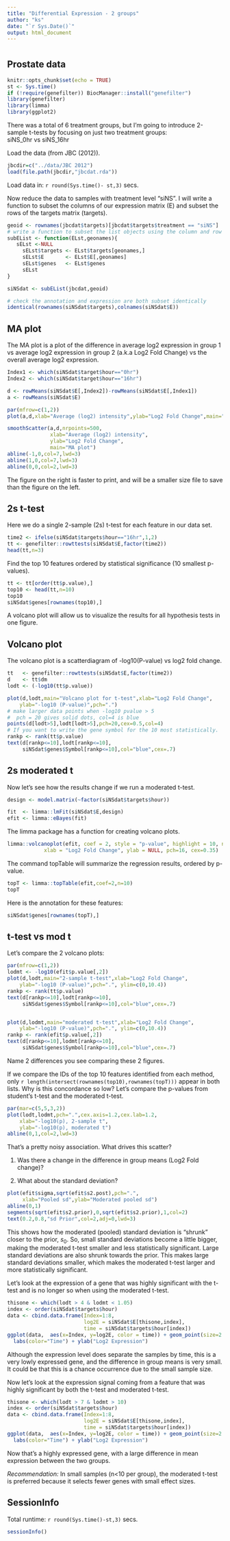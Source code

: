 ```yaml
---
title: "Differential Expression - 2 groups"
author: "ks"
date: "`r Sys.Date()`"
output: html_document
---
```


# {.tabset}


## Prostate data

```r
knitr::opts_chunk$set(echo = TRUE)
st <- Sys.time()
if (!require(genefilter)) BiocManager::install("genefilter")
library(genefilter)
library(limma)
library(ggplot2)
```

There was a total of 6 treatment groups, but I'm going to introduce 2-sample t-tests by focusing on just two treatment groups:    
siNS_0hr vs siNS_16hr    


Load the data (from JBC (2012)).
```r
jbcdir=c("../data/JBC 2012")
load(file.path(jbcdir,"jbcdat.rda"))
```
Load data in: `r round(Sys.time()- st,3)` secs.

Now reduce the data to samples with treatment level "siNS". I will write a function to subset the columns of our expression matrix (E) and subset the rows of the targets matrix (targets).

```r
geoid <- rownames(jbcdat$targets)[jbcdat$targets$treatment == "siNS"]
# write a function to subset the list objects using the column and row names
subEList <- function(ELst,geonames){
   sELst <-NULL
     sELst$targets <- ELst$targets[geonames,]
     sELst$E       <- ELst$E[,geonames]
     sELst$genes   <- ELst$genes
     sELst
}

siNSdat <- subEList(jbcdat,geoid)

# check the annotation and expression are both subset identically
identical(rownames(siNSdat$targets),colnames(siNSdat$E))
```

## MA plot

The MA plot is a plot of the difference in average log2 expression  in group 1 vs average log2 expression in group 2 (a.k.a Log2 Fold Change) vs the overall average log2 expression.

```r
Index1 <- which(siNSdat$target$hour=="0hr")
Index2 <- which(siNSdat$target$hour=="16hr")

d <- rowMeans(siNSdat$E[,Index2])-rowMeans(siNSdat$E[,Index1])
a <- rowMeans(siNSdat$E)

par(mfrow=c(1,2))
plot(a,d,xlab="Average (log2) intensity",ylab="Log2 Fold Change",main="MA plot",pch=".")

smoothScatter(a,d,nrpoints=500,
              xlab="Average (log2) intensity",
              ylab="Log2 Fold Change",
              main="MA plot")
abline(-1,0,col=7,lwd=3)
abline(1,0,col=7,lwd=3)
abline(0,0,col=2,lwd=3)
```

The figure on the right is faster to print, and will be a smaller size file to save than the figure on the left.

## 2s t-test

Here we do a single 2-sample (2s) t-test for each feature in our data set.

```r
time2 <- ifelse(siNSdat$targets$hour=="16hr",1,2)
tt <- genefilter::rowttests(siNSdat$E,factor(time2))
head(tt,n=3)
```

Find the top 10 features ordered by statistical significance (10 smallest p-values).
```r
tt <- tt[order(tt$p.value),]
top10 <- head(tt,n=10)
top10
siNSdat$genes[rownames(top10),]
```

A volcano plot will allow us to visualize the results for all hypothesis tests in one figure.

## Volcano plot

The volcano plot is a scatterdiagram of -log10(P-value) vs log2 fold change.

```r
tt   <- genefilter::rowttests(siNSdat$E,factor(time2))
d    <- tt$dm
lodt <- (-log10(tt$p.value))

plot(d,lodt,main="Volcano plot for t-test",xlab="Log2 Fold Change",
	ylab="-log10 (P-value)",pch=".")
# make larger data points when -log10 pvalue > 5 
#  pch = 20 gives solid dots, col=4 is blue
points(d[lodt>5],lodt[lodt>5],pch=20,cex=0.5,col=4)
# If you want to write the gene symbol for the 10 most statistically.  significant features
rankp <- rank(tt$p.value)
text(d[rankp<=10],lodt[rankp<=10],
     siNSdat$genes$Symbol[rankp<=10],col="blue",cex=.7)
```




## 2s moderated t 

Now let's see how the results change if we run a moderated t-test.
```r
design <- model.matrix(~factor(siNSdat$targets$hour))

fit  <- limma::lmFit(siNSdat$E,design)
efit <- limma::eBayes(fit)
```

The limma package has a function for creating volcano plots.

```r
limma::volcanoplot(efit, coef = 2, style = "p-value", highlight = 10, names = siNSdat$genes$Symbol, hl.col="blue",
            xlab = "Log2 Fold Change", ylab = NULL, pch=16, cex=0.35)
```

The command topTable will summarize the regression results, ordered by p-value.

```r
topT <- limma::topTable(efit,coef=2,n=10)
topT
```

Here is the annotation for these features:

```r
siNSdat$genes[rownames(topT),]
```

## t-test vs mod t

Let's compare the 2 volcano plots:

```r
par(mfrow=c(1,2))
lodmt <- -log10(efit$p.value[,2])
plot(d,lodt,main="2-sample t-test",xlab="Log2 Fold Change",
	ylab="-log10 (P-value)",pch=".", ylim=c(0,10.4))
rankp <- rank(tt$p.value)
text(d[rankp<=10],lodt[rankp<=10],
     siNSdat$genes$Symbol[rankp<=10],col="blue",cex=.7)


plot(d,lodmt,main="moderated t-test",xlab="Log2 Fold Change",
	ylab="-log10 (P-value)",pch=".", ylim=c(0,10.4))
rankp <- rank(efit$p.value[,2])
text(d[rankp<=10],lodmt[rankp<=10],
     siNSdat$genes$Symbol[rankp<=10],col="blue",cex=.7)

```

Name 2 differences you see comparing these 2 figures.

If we compare the IDs of the top 10 features identified from each method, only
`r length(intersect(rownames(top10),rownames(topT)))` appear in both lists. Why is this concordance so low? Let's compare the p-values from student's t-test and the moderated t-test.
```r
par(mar=c(5,5,3,2))
plot(lodt,lodmt,pch=".",cex.axis=1.2,cex.lab=1.2,
	xlab="-log10(p), 2-sample t",
	ylab="-log10(p), moderated t")
abline(0,1,col=2,lwd=3)
```

That's a pretty noisy association. What drives this scatter?

1. Was there a change in the difference in group means (Log2 Fold change)?

2. What about the standard deviation?
```r
plot(efit$sigma,sqrt(efit$s2.post),pch=".",
     xlab="Pooled sd",ylab="Moderated pooled sd")
abline(0,1)
segments(sqrt(efit$s2.prior),0,sqrt(efit$s2.prior),1,col=2)
text(0.2,0.8,"sd Prior",col=2,adj=0,lwd=3)
```

This shows how the moderated (pooled) standard deviation is "shrunk" closer to the prior, $s_0$. So, small standard deviations become a little bigger, making the moderated t-test smaller and less statistically significant. Large standard deviations are also shrunk towards the prior. This makes large standard deviations smaller, which makes the moderated t-test larger and more statistically significant.

Let's look at the expression of a gene that was highly significant with the t-test and is no longer so when using the moderated t-test.

```r
thisone <- which(lodt > 4 & lodmt < 1.05)
index <- order(siNSdat$targets$hour)
data <- cbind.data.frame(Index=1:8,
                         log2E = siNSdat$E[thisone,index],
                         time = siNSdat$targets$hour[index])
ggplot(data,  aes(x=Index, y=log2E, color = time)) + geom_point(size=2.5) +
  labs(color="Time") + ylab("Log2 Expression")
```

Although the expression level does separate the samples by time, this is a very lowly expressed gene, and the difference in group means is very small.  It could be that this is a chance occurrence due to the small sample size.

Now let's look at the expression signal coming from a feature that was highly significant by both the t-test and moderated t-test.

```r
thisone <- which(lodt > 7 & lodmt > 10)
index <- order(siNSdat$targets$hour)
data <- cbind.data.frame(Index=1:8,
                         log2E = siNSdat$E[thisone,index],
                         time = siNSdat$targets$hour[index])
ggplot(data,  aes(x=Index, y=log2E, color = time)) + geom_point(size=2.5) +
  labs(color="Time") + ylab("Log2 Expression")
```

Now that's a highly expressed gene, with a large difference in mean expression between the two groups.

*Recommendation:* In small samples (n<10 per group), the moderated t-test is preferred because it selects fewer genes with small effect sizes. 

## SessionInfo

Total runtime: `r round(Sys.time()-st,3)` secs.

```r
sessionInfo()
```